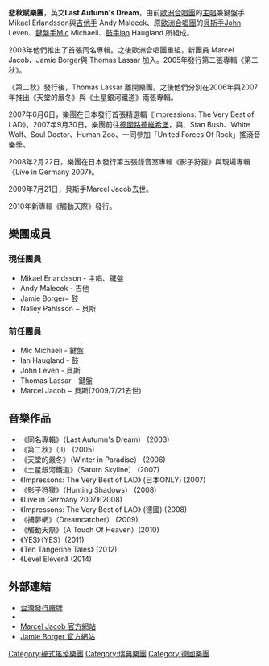 {{Unreferenced |time=2008-04-19T16:51:31+00:00 }}
{{Infobox musical artist
|Name                = 悲秋賦樂團<br />Last Autumn's Dream
|Img                 = 
|Img_cap             = 
|Img_size            = 
|Landscape           = 
|Background          = group_or_band
|Origin              = [[德國|德國]]與[[瑞典|瑞典]]
|Genre               = [[硬搖滾|硬搖滾]]
|Years_active        = 2002− 
|Label               =  Escape Music
|URL                 =  
|Associated_acts     = [[Talisman_(band)|Talisman]] - [[完美警世|完美警世]] - [[歐洲合唱團|歐洲合唱團]]
|Current_members     = Mikael Erlandsson <br/>Andy Malecek <br/>Jamie Borger
|Past_members        = Mic Michaeli <br/>Ian Haugland <br/>John Levén <br/> Thomas Lassar<br/>Marcel Jacob
}}
'''悲秋賦樂團'''，英文'''Last Autumn's Dream'''，由前[[歐洲合唱團|歐洲合唱團]]的[[歌唱|主唱]]兼鍵盤手 Mikael Erlandsson與[[吉他手|吉他手]] Andy Malecek、原[[歐洲合唱團|歐洲合唱團]]的[[貝斯手|貝斯手]]John Leven、[[鍵盤樂器|鍵盤手]]Mic Michaeli、[[鼓手|鼓手]]Ian Haugland 所組成。

2003年他們推出了首張同名專輯。之後歐洲合唱團重組，新團員 Marcel Jacob、Jamie Borger與 Thomas Lassar 加入。2005年發行第二張專輯《第二秋》。

《第二秋》發行後，Thomas Lassar 離開樂團。之後他們分別在2006年與2007年推出《天堂的嚴冬》與《土星銀河鐵道》兩張專輯。

2007年6月6日，樂團在日本發行首張精選輯《Impressions: The Very Best of LAD》。2007年9月30日，樂團前往[[德國|德國]][[路德維希堡|路德維希堡]]，與{{tsl|en|Joe Lynn Turner|Joe Lynn Turner}}、Stan Bush、White Wolf、Soul Doctor、Human Zoo、{{tsl|en|Danger Danger|Danger Danger}}一同參加「United Forces Of Rock」搖滾音樂季。

2008年2月22日，樂團在日本發行第五張錄音室專輯《影子狩獵》與現場專輯《Live in Germany 2007》。

2009年7月21日，貝斯手Marcel Jacob去世。

2010年新專輯《觸動天際》發行。

==樂團成員==
===現任團員===
*Mikael Erlandsson - 主唱、鍵盤
*Andy Malecek - 吉他
*Jamie Borger− 鼓
*Nalley Pahlsson − 貝斯

===前任團員===
*Mic Michaeli - 鍵盤
*Ian Haugland - 鼓
*John Levén - 貝斯
*Thomas Lassar - 鍵盤
*Marcel Jacob − 貝斯(2009/7/21去世)

==音樂作品==
*《同名專輯》（Last Autumn's Dream） (2003)
*《第二秋》（II） (2005)
*《天堂的嚴冬》（Winter in Paradise） (2006)
*《土星銀河鐵道》（Saturn Skyline） (2007)
*《Impressons: The Very Best of LAD》 (日本ONLY) (2007)
*《影子狩獵》（Hunting Shadows） (2008)
*《Live in Germany 2007》(2008)
*《Impressons: The Very Best of LAD》 (德國) (2008)
*《捕夢網》（Dreamcatcher） (2009)
*《觸動天際》（A Touch Of Heaven）(2010)
*《YES》（YES）(2011)
*《Ten Tangerine Tales》 (2012)
*《Level Eleven》 (2014)

==外部連結==
* [https://web.archive.org/web/20110726171459/http://www.magnum.com.tw/ 台灣發行廠牌]
* {{myspace|lastautumnsdream|悲秋賦樂團}}
* [https://web.archive.org/web/20190522225913/http://marceljacob.com/ Marcel Jacob 官方網站]
* [https://web.archive.org/web/20131225104753/http://www.jamieborger.com/ Jamie Borger 官方網站]

{{DEFAULTSORT:Last Autumn's Dream}}
[[Category:硬式搖滾樂團|Category:硬式搖滾樂團]]
[[Category:瑞典樂團|Category:瑞典樂團]]
[[Category:德國樂團|Category:德國樂團]]